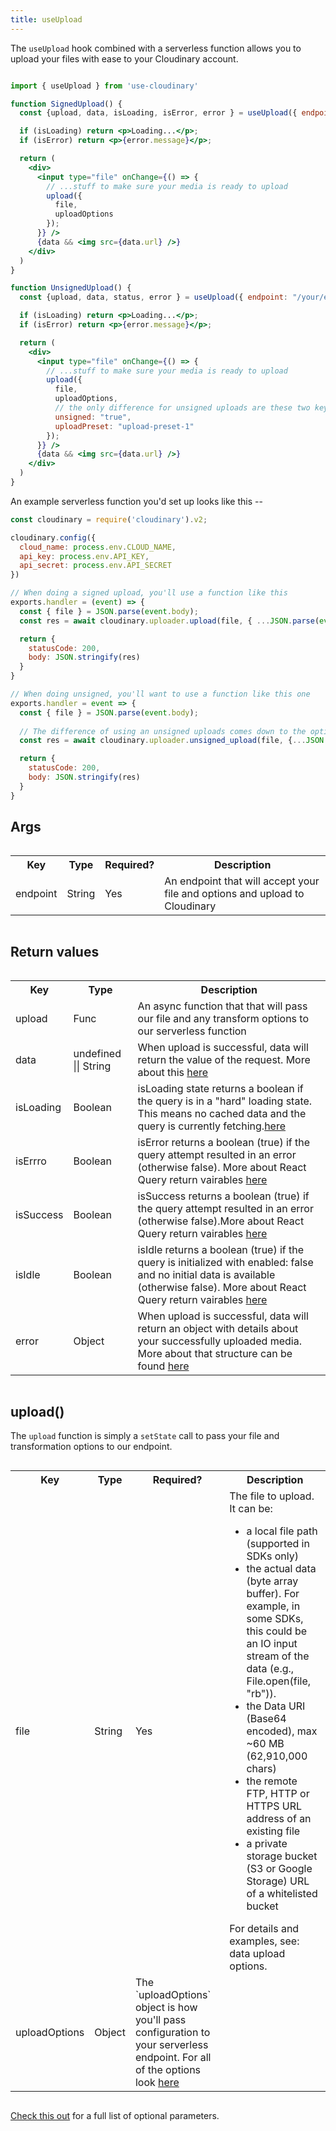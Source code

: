 ```yaml
---
title: useUpload
---
```


The `useUpload` hook combined with a serverless function allows you to upload your files with ease to your Cloudinary account.

```jsx

import { useUpload } from 'use-cloudinary'

function SignedUpload() {
  const {upload, data, isLoading, isError, error } = useUpload({ endpoint: "/your/endpoint" });

  if (isLoading) return <p>Loading...</p>;
  if (isError) return <p>{error.message}</p>;

  return (
    <div>
      <input type="file" onChange={() => {
        // ...stuff to make sure your media is ready to upload 
        upload({
          file,
          uploadOptions 
        });
      }} />
      {data && <img src={data.url} />}
    </div>
  )
}

function UnsignedUpload() {
  const {upload, data, status, error } = useUpload({ endpoint: "/your/endpoint" });

  if (isLoading) return <p>Loading...</p>;
  if (isError) return <p>{error.message}</p>;

  return (
    <div>
      <input type="file" onChange={() => {
        // ...stuff to make sure your media is ready to upload 
        upload({
          file,
          uploadOptions,
          // the only difference for unsigned uploads are these two keys. these will inform a backend function on which function from the SDK to use
          unsigned: "true",
          uploadPreset: "upload-preset-1"
        });
      }} />
      {data && <img src={data.url} />}
    </div>
  )
}
```

An example serverless function you'd set up looks like this --

```js
const cloudinary = require('cloudinary').v2;

cloudinary.config({
  cloud_name: process.env.CLOUD_NAME,
  api_key: process.env.API_KEY,
  api_secret: process.env.API_SECRET
})

// When doing a signed upload, you'll use a function like this
exports.handler = (event) => {
  const { file } = JSON.parse(event.body);
  const res = await cloudinary.uploader.upload(file, { ...JSON.parse(event.body);})

  return {
    statusCode: 200,
    body: JSON.stringify(res)
  }
}

// When doing unsigned, you'll want to use a function like this one
exports.handler = event => {
  const { file } = JSON.parse(event.body);
  
  // The difference of using an unsigned uploads comes down to the options it accepts for the upload
  const res = await cloudinary.uploader.unsigned_upload(file, {...JSON.parse(event.body)});

  return {
    statusCode: 200,
    body: JSON.stringify(res)
  }
}
```

## Args

<div style="overflow-x:auto;">
  <table>
    <tr>
      <th>Key</th>
      <th>Type</th>
      <th>Required?</th>
      <th>Description</th>
    </tr>
    <tr>
      <td>endpoint</td>
      <td>String</td>
      <td>Yes</td>
      <td>An endpoint that will accept your file and options and upload to Cloudinary</td>
    </tr>
  </table>
</div>

## Return values

<div style="overflow-x:auto;">
  <table>
    <tr>
      <th>Key</th>
      <th>Type</th>
      <th>Description</th>
    </tr>
    <tr>
      <td>upload</td>      
      <td>Func</td>
      <td>An async function that that will pass our file and any transform options to our serverless function</td>
    </tr>
    <tr>
      <td>data</td>
      <td>undefined || String</td>      
      <td>When upload is successful, data will return the value of the request. More about this <a href="">here</a></td>
    </tr>
    <tr>
      <td>isLoading</td>
      <td>Boolean</td>      
      <td> isLoading state returns a boolean if the query is in a "hard" loading state. This means no cached data and the query is currently fetching.<a href="https://github.com/tannerlinsley/react-query#returns">here</a></td>
    </tr>
    <tr>
      <td>isErrro</td>
      <td>Boolean</td>      
      <td>isError returns a boolean (true) if the query attempt resulted in an error (otherwise false). More about React Query return vairables <a href="https://github.com/tannerlinsley/react-query#returns">here</a></td>
    </tr>
    <tr>
      <td>isSuccess</td>
      <td>Boolean</td>      
      <td>isSuccess returns a boolean (true) if the query attempt resulted in an error (otherwise false).More about React Query return vairables <a href="https://github.com/tannerlinsley/react-query#returns">here</a></td>
    </tr>
    <tr>      
      <td>isIdle</td>
      <td>Boolean</td>      
      <td>isIdle returns a boolean (true) if the query is initialized with enabled: false and no initial data is available (otherwise false). More about React Query return vairables <a href="https://github.com/tannerlinsley/react-query#returns">here</a></td>
    </tr>
    <tr>
      <td>error</td>
      <td>Object</td>      
      <td>When upload is successful, data will return an object with details about your successfully uploaded media. More about that structure can be found <a href="`1  ">here</a></td>
    </tr>
  </table>
</div>

## upload()

The `upload` function is simply a `setState` call to pass your file and transformation options to our endpoint. 

<div style="overflow-x:auto;">
  <table>
    <tr>
      <th>Key</th>
      <th>Type</th>
      <th>Required?</th>
      <th>Description</th>
    </tr>
    <tr>
      <td>file</td>
      <td>String</td>
      <td>Yes</td>
      <td>
        The file to upload. It can be:
          <ul>
            <li>a local file path (supported in SDKs only)</li>
            <li>the actual data (byte array buffer). For example, in some SDKs, this could be an IO input stream of the data (e.g., File.open(file, "rb")).</li>
            <li>the Data URI (Base64 encoded), max ~60 MB (62,910,000 chars)</li>
            <li>the remote FTP, HTTP or HTTPS URL address of an existing file</li>
            <li>a private storage bucket (S3 or Google Storage) URL of a whitelisted bucket</li>
          </ul>  
        For details and examples, see: data upload options.
      </td>
    </tr>
    <tr>
      <td>uploadOptions</td>
      <td>Object</td>      
      <td>The `uploadOptions` object is how you'll pass configuration to your serverless endpoint. For all of the options look <a href="https://cloudinary.com/documentation/image_upload_api_reference#optional_parameters">here</a></td>  
    </tr>
  </table>
</div>

[Check this out](https://cloudinary.com/documentation/image_upload_api_reference#required_parameters) for a full list of optional parameters.